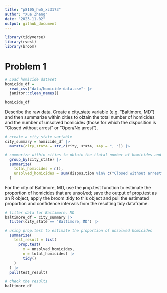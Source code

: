 ```yaml
---
title: "p8105_hw5_xz3173"
author: "Xue Zhang"
date: "2023-11-02"
output: github_document
---
```


```r
library(tidyverse)
library(rvest)
library(broom)
```

# Problem 1

```r
# Load homicide dataset
homicide_df = 
  read_csv("data/homicide-data.csv") |>
  janitor::clean_names()

homicide_df
```

Describe the raw data. Create a city_state variable (e.g. “Baltimore, MD”) and then summarize within cities to obtain the total number of homicides and the number of unsolved homicides (those for which the disposition is “Closed without arrest” or “Open/No arrest”).

```r
# create a city_state variable
city_summary = homicide_df |>
  mutate(city_state = str_c(city, state, sep = ", ")) |>

# summarize within cities to obtain the ttotal number of homicides and the number of unsolved homicides
  group_by(city_state) |>
  summarize(
    total_homicides = n(),
    unsolved_homicides = sum(disposition %in% c("Closed without arrest", "Open/No arrest"))
  )
```

For the city of Baltimore, MD, use the prop.test function to estimate the proportion of homicides that are unsolved; save the output of prop.test as an R object, apply the broom::tidy to this object and pull the estimated proportion and confidence intervals from the resulting tidy dataframe.

```r
# filter data for Baltimore, MD
baltimore_df = city_summary |>
  filter(city_state == "Baltimore, MD") |>

# using prop.test to estimate the proportion of unsolved homicides
  summarize(
    test_result = list(
      prop.test(
        x = unsolved_homicides,
        n = total_homicides) |>
        tidy()
    )
  ) |>
  pull(test_result)

# check the results
baltimore_df
```